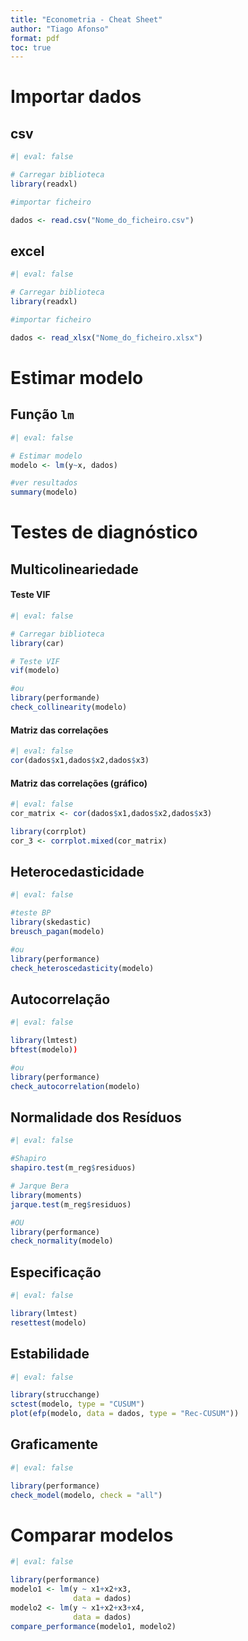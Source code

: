 ---
title: "Econometria - Cheat Sheet"
author: "Tiago Afonso"
format: pdf
toc: true
---

# Importar dados

## csv


```{r}
#| eval: false

# Carregar biblioteca
library(readxl)

#importar ficheiro

dados <- read.csv("Nome_do_ficheiro.csv")
```

## excel

```{r}
#| eval: false

# Carregar biblioteca
library(readxl)

#importar ficheiro

dados <- read_xlsx("Nome_do_ficheiro.xlsx")
```

# Estimar modelo

## Função `lm`

```{r}
#| eval: false

# Estimar modelo
modelo <- lm(y~x, dados)

#ver resultados
summary(modelo)
```

# Testes de diagnóstico

## Multicolineariedade

#### Teste VIF

```{r}
#| eval: false

# Carregar biblioteca
library(car)

# Teste VIF
vif(modelo)

#ou
library(performande)
check_collinearity(modelo)
```

#### Matriz das correlações

```{r}
#| eval: false
cor(dados$x1,dados$x2,dados$x3)
```

#### Matriz das correlações (gráfico)

```{r}
#| eval: false
cor_matrix <- cor(dados$x1,dados$x2,dados$x3)

library(corrplot)
cor_3 <- corrplot.mixed(cor_matrix)
```


## Heterocedasticidade

```{r}
#| eval: false

#teste BP
library(skedastic)
breusch_pagan(modelo)

#ou
library(performance)
check_heteroscedasticity(modelo)
```

## Autocorrelação

```{r}
#| eval: false

library(lmtest)
bftest(modelo))

#ou
library(performance)
check_autocorrelation(modelo)
```

## Normalidade dos Resíduos

```{r}
#| eval: false

#Shapiro
shapiro.test(m_reg$residuos)

# Jarque Bera
library(moments)
jarque.test(m_reg$residuos)

#OU
library(performance)
check_normality(modelo)
```

## Especificação


```{r}
#| eval: false

library(lmtest)
resettest(modelo)
```

## Estabilidade


```{r}
#| eval: false

library(strucchange)
sctest(modelo, type = "CUSUM")
plot(efp(modelo, data = dados, type = "Rec-CUSUM"))
```

## Graficamente


```{r}
#| eval: false

library(performance)
check_model(modelo, check = "all")
```

# Comparar modelos

```{r}
#| eval: false

library(performance)
modelo1 <- lm(y ~ x1+x2+x3, 
              data = dados)
modelo2 <- lm(y ~ x1+x2+x3+x4, 
              data = dados)
compare_performance(modelo1, modelo2)
```